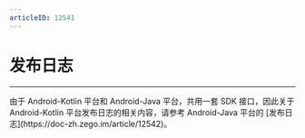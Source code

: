 ```yaml
---
articleID: 12541
---
```



# 发布日志

- - -


<Warning title="注意">
由于 Android-Kotlin 平台和 Android-Java 平台，共用一套 SDK 接口，因此关于 Android-Kotlin 平台发布日志的相关内容，请参考 Android-Java 平台的 [发布日志](https://doc-zh.zego.im/article/12542)。
</Warning>
